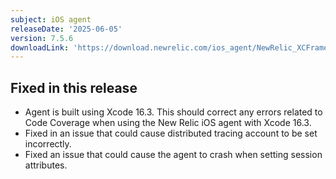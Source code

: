 ```yaml
---
subject: iOS agent
releaseDate: '2025-06-05'
version: 7.5.6
downloadLink: 'https://download.newrelic.com/ios_agent/NewRelic_XCFramework_Agent_7.5.6.zip'
---
```


## Fixed in this release

* Agent is built using Xcode 16.3. This should correct any errors related to Code Coverage when using the New Relic iOS agent with Xcode 16.3.
* Fixed in an issue that could cause distributed tracing account to be set incorrectly.
* Fixed an issue that could cause the agent to crash when setting session attributes.
